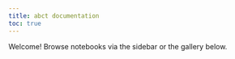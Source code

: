```yaml
---
title: abct documentation
toc: true
---
```


Welcome! Browse notebooks via the sidebar or the gallery below.
